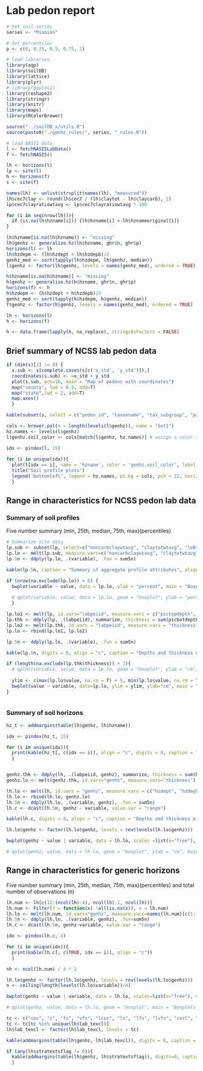 # Lab pedon report
```{r enter soil series name}
# Set soil series
series <- "Miamian"

# Set percentiles
p <- c(0, 0.25, 0.5, 0.75, 1)
```

```{r load packages, include=FALSE}
# load libraries
library(aqp)
library(soilDB)
library(lattice)
library(plyr)
# library(ggplot2)
library(reshape2)
library(stringr)
library(knitr)
library(maps)
library(RColorBrewer)

source("../soilDB_x/utils.R")
source(paste0("./genhz_rules/", series, "_rules.R"))
```

```{r fetch and format, load-data, echo=FALSE, warning=FALSE}
# load NASIS data
l <- fetchNASISLabData()
f <- fetchNASIS()

lh <- horizons(l)
lp <- site(l)
h <- horizons(f)
s <- site(f)

names(lh) <- unlist(strsplit(names(lh), "measured"))
lh$cec7clay <- round(lh$cec7 / (lh$claytot - lh$claycarb), 2)
lp$cec7clayratiowtavg <- lp$cec7clayratiowtavg * 100

for (i in seq(nrow(lh))){
  if (is.na(lh$hzname[i])) {lh$hzname[i] <-lh$hznameoriginal[i]}
}

lh$hzname[is.na(lh$hzname)] <- "missing"
lh$genhz <- generalize.hz(lh$hzname, ghr$n, ghr$p)
horizons(l) <- lh
lh$hzdepm <- (lh$hzdept + lh$hzdepb)/2
genhz_med <- sort(tapply(lh$hzdepm, lh$genhz, median))
l$genhz <- factor(lh$genhz, levels = names(genhz_med), ordered = TRUE)                                                                                                       

h$hzname[is.na(h$hzname)] <- "missing"
h$genhz <- generalize.hz(h$hzname, ghr$n, ghr$p)
horizons(f) <- h
h$hzdepm <- (h$hzdept + h$hzdepb)/2
genhz_med <- sort(tapply(h$hzdepm, h$genhz, median))
f$genhz <- factor(h$genhz, levels = names(genhz_med), ordered = TRUE)                                                                                                       

lh <- horizons(l)
h <- horizons(f)

h <- data.frame(lapply(h, na_replace), stringsAsFactors = FALSE)

```


## Brief summary of NCSS lab pedon data
```{r plot of pedons and locations, echo=FALSE}
if (dim(s)[1] != 0) {
  s.sub <- s[complete.cases(s[c('x_std', 'y_std')]),]
  coordinates(s.sub) <- ~x_std + y_std
  plot(s.sub, pch=16, main = "Map of pedons with coordinates")
  map("county", lwd = 0.5, add=T)
  map("state",lwd = 2, add=T)
  map.axes()
  }
```

```{r format site data, echo=FALSE, warnings=FALSE, results='asis', message=FALSE}
kable(subset(s, select = c("pedon_id", "taxonname", "tax_subgroup", "part_size_class", "pedon_type", "describer")))

cols <- brewer.pal(n = length(levels(l$genhz)), name = "Set1") 
hz.names <- levels(l$genhz)
l$genhz.soil_color <- cols[match(l$genhz, hz.names)] # assign a color to each generalized horizon label

idx <- pindex(l, 15)
  
for (i in unique(idx)){
  plot(l[idx == i], name = 'hzname', color = 'genhz.soil_color', label = 'upedonid')
  title("Soil profile plots")
  legend('bottomleft', legend = hz.names, pt.bg = cols, pch = 22, horiz = TRUE, pt.cex = 2, text.width = 1)
  }
```


## Range in characteristics for NCSS pedon lab data
### Summary of soil profiles
Five number summary (min, 25th, median, 75th, max)(percentiles)
```{r, echo=FALSE, results='asis', warning=FALSE, fig.width=8}
# Summarize site data
lp.sub <- subset(lp, select=c("noncarbclaywtavg", "claytotwtavg", "le0to100", "wf0175wtavgpsc", "volfractgt2wtavg", "cec7clayratiowtavg"))
lp.lo <- melt(lp.sub, measure.vars=c("noncarbclaywtavg", "claytotwtavg", "le0to100", "wf0175wtavgpsc", "volfractgt2wtavg", "cec7clayratiowtavg"))
lp.5n <- ddply(lp.lo, .(variable), .fun = sum5n)

kable(lp.5n, caption = "Summary of aggregate profile attributes", align = "c")

if (nrow(na.exclude(lp.lo)) > 6) {
  bwplot(variable ~ value, data = lp.lo, ylab = "percent", main = "Boxplots of aggregate profile attributes", as.table = TRUE)
  
  # qplot(variable, value, data = lp.lo, geom = "boxplot", ylab = "percent", main = "Boxplots of aggregate profile attributes")
  }         

lp.lo1 <- melt(lp, id.vars="labpeiid", measure.vars = c("psctopdepth", "pscbotdepth"))
lp.thk <- ddply(lp, .(labpeiid), summarize, thickness = sum(pscbotdepth - psctopdepth))
lp.lo2 <- melt(lp.thk, id.vars = "labpeiid", measure.vars = "thickness")
lp.lo <- rbind(lp.lo1, lp.lo2)

lp.5n <- ddply(lp.lo, .(variable), .fun = sum5n)

kable(lp.5n, digits = 0, align = "c", caption = "Depths and thickness of particle size control section (min, 25th, median, 75th, max)(n)")

if (length(na.exclude(lp.thk$thickness)) > 1){
  # qplot(variable, value, data = lp.lo, geom = "boxplot", ylab = "cm", main = "Boxplots of particle size control section depths and thickness") + facet_wrap(~variable, scales = "free", ncol = 4)
  
  ylim <- c(max(lp.lo$value, na.rm = T) + 5, min(lp.lo$value, na.rm = T) - 5)
  bwplot(value ~ variable, data=lp.lo, ylim = ylim, ylab="cm", main = "Boxplots of particle size control section depths and thickness")
}
  
```


### Summary of soil horizons

```{r, echo=FALSE, results='asis', warning=FALSE, fig.width=8}
hz_t <- addmargins(table(lh$genhz, lh$hzname))

idx <- pindex(hz_t, 15)

for (i in unique(idx)){
  print(kable(hz_t[, c(idx == i)], align = "c", digits = 0, caption = "Horizon designations vs generic horizon designations (counts)"))
  }


genhz.thk <- ddply(lh, .(labpeiid, genhz), summarize, thickness = sum(hzdepb - hzdept))
genhz.lo <- melt(genhz.thk, id.vars="genhz", measure.vars="thickness")

lh.lo <- melt(lh, id.vars = "genhz", measure.vars = c("hzdept", "hzdepb"))
lh.lo <- rbind(lh.lo, genhz.lo)
lh.5n <- ddply(lh.lo, .(variable, genhz), .fun = sum5n)
lh.c <- dcast(lh.5n, genhz ~ variable, value.var = "range")

kable(lh.c, digits = 0, align = "c", caption = "Depths and thickness of generic horizons (min, 25th, median, 75th, max)(n)")

lh.lo$genhz <- factor(lh.lo$genhz, levels = rev(levels(lh.lo$genhz)))

bwplot(genhz ~ value | variable, data = lh.lo, scales =list(x="free"), main = "Box plots of numeric variables by generic horizon", as.table = TRUE)

# qplot(genhz, value, data = lh.lo, geom = "boxplot", ylab = "cm", main = "Boxplots of horizon depths and thickness") + facet_wrap(~variable, scales = "free") + theme(axis.text.x = element_text(angle = 45, hjust = 1, vjust = 1))

```        


## Range in characteristics for generic horizons 
Five number summary (min, 25th, median, 75th, max)(percentiles) and total number of observations (n)

```{r, echo=FALSE, results='asis', warning=FALSE}
lh.num <- lh[c(12:(ncol(lh)-4), ncol(lh)-1, ncol(lh))]
lh.num <- Filter(f = function(x) !all(is.na(x)), x = lh.num)
lh.lo <- melt(lh.num, id.vars="genhz", measure.vars=names(lh.num)[c(1:(ncol(lh.num)-1))])
lh.5n <- ddply(lh.lo, .(variable, genhz), .fun=sum5n)
lh.c <- dcast(lh.5n, genhz~variable, value.var = "range")

idx <- pindex(lh.c, 4)

for (i in unique(idx)){
  print(kable(lh.c[, c(TRUE, idx == i)], align = "c"))
  }

nh <- ncol(lh.num) / 4 * 2
```

```{r, echo=FALSE, warning=FALSE, fig.height=nh, fig.width=8}
lh.lo$genhz <- factor(lh.lo$genhz, levels = rev(levels(lh.lo$genhz)))
n <- ceiling(length(levels(lh.lo$variable))/4)

bwplot(genhz ~ value | variable, data = lh.lo, scales=list(x="free"), main = "Box plots of numeric variables by generic horizon", as.table = TRUE, layout = c(4, n))

# qplot(genhz, value, data = lh.lo, geom = "boxplot", main = "Boxplots of numeric variables by generic horizon") + facet_wrap(~variable, scales = "free", ncol = 4) + theme(axis.text.x = element_text(angle = 45, hjust = 1, vjust = 1))

```

```{r, echo=FALSE, results='asis'}
tc <- c("cos", "s", "fs", "vfs", "lcos", "ls", "lfs", "lvfs", "cosl", "sl", "fsl", "vfsl", "l", "sil", "si", "scl", "cl", "sicl", "sc", "sic", "c", "NA")
tc <- tc[tc %in% unique(lh$lab_texcl)]
lh$lab_texcl <- factor(lh$lab_texcl, levels = tc)

kable(addmargins(table(lh$genhz, lh$lab_texcl)), digits = 0, caption = "Texture by generic horizon")

if (any(lh$stratextsflag != 0)){
  kable(addmargins(table(lh$genhz, lh$stratextsflag)), digits=0, caption = "Stratified flag by generic horizon")
  }
```


